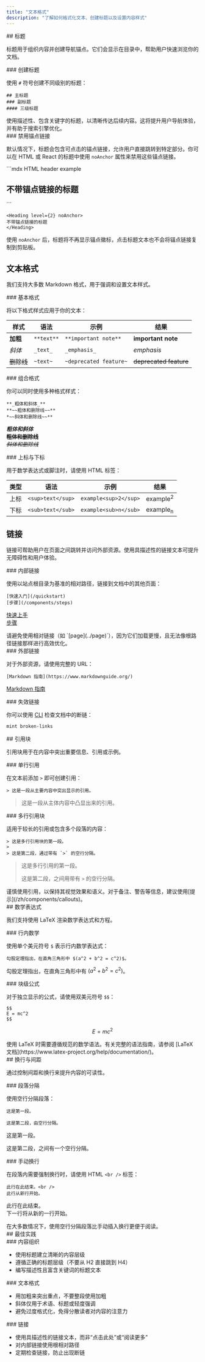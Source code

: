 ```yaml
---
title: "文本格式"
description: "了解如何格式化文本、创建标题以及设置内容样式"
---
```


<div id="headers">
  ## 标题
</div>

标题用于组织内容并创建导航锚点。它们会显示在目录中，帮助用户快速浏览你的文档。

<div id="creating-headers">
  ### 创建标题
</div>

使用 `#` 符号创建不同级别的标题：

```mdx
## 主标题
### 副标题
#### 三级标题
```

<Tip>
  使用描述性、包含关键字的标题，以清晰传达后续内容。这将提升用户导航体验，并有助于搜索引擎优化。
</Tip>

<div id="disabling-anchor-links">
  ### 禁用锚点链接
</div>

默认情况下，标题会包含可点击的锚点链接，允许用户直接跳转到特定部分。你可以在 HTML 或 React 的标题中使用 `noAnchor` 属性来禁用这些锚点链接。

<CodeGroup>
  ```mdx HTML header example
  <h2 noAnchor>
  不带锚点链接的标题
  </h2>
  ```

  ```mdx React header example
  <Heading level={2} noAnchor>
  不带锚点链接的标题
  </Heading>
  ```
</CodeGroup>

使用 `noAnchor` 后，标题将不再显示锚点徽标，点击标题文本也不会将锚点链接复制到剪贴板。

## 文本格式

我们支持大多数 Markdown 格式，用于强调和设置文本样式。

<div id="basic-formatting">
  ### 基本格式
</div>

将以下格式样式应用于你的文本：

| 样式 | 语法 | 示例 | 结果 |
|-------|--------|---------|--------|
| **加粗** | `**text**` | `**important note**` | **important note** |
| *斜体* | `_text_` | `_emphasis_` | *emphasis* |
| ~~删除线~~ | `~text~` | `~deprecated feature~` | ~~deprecated feature~~ |

<div id="combining-formats">
  ### 组合格式
</div>

你可以同时使用多种格式样式：

```mdx
**_粗体和斜体_**
**~~粗体和删除线~~**
*~~斜体和删除线~~**
```

***粗体和斜体***<br />
**~~粗体和删除线~~**<br />
*~~斜体和删除线~~*

<div id="superscript-and-subscript">
  ### 上标与下标
</div>

用于数学表达式或脚注时，请使用 HTML 标签：

| 类型 | 语法 | 示例 | 结果 |
|------|--------|---------|--------|
| 上标 | `<sup>text</sup>` | `example<sup>2</sup>` | example<sup>2</sup> |
| 下标 | `<sub>text</sub>` | `example<sub>n</sub>` | example<sub>n</sub> |

## 链接

链接可帮助用户在页面之间跳转并访问外部资源。使用具描述性的链接文本可提升无障碍性和用户体验。

<div id="internal-links">
  ### 内部链接
</div>

使用以站点根目录为基准的相对路径，链接到文档中的其他页面：

```mdx
[快速入门](/quickstart)
[步骤](/components/steps)
```

[快速上手](/zh/quickstart)<br />
[步骤](/zh/components/steps)

<Note>
  请避免使用相对链接（如 `[page](../page)`），因为它们加载更慢，且无法像根路径链接那样进行高效优化。
</Note>

<div id="external-links">
  ### 外部链接
</div>

对于外部资源，请使用完整的 URL：

```mdx
[Markdown 指南](https://www.markdownguide.org/)
```

[Markdown 指南](https://www.markdownguide.org/)

<div id="broken-links">
  ### 失效链接
</div>

你可以使用 [CLI](/zh/installation) 检查文档中的断链：

```bash
mint broken-links
```

<div id="blockquotes">
  ## 引用块
</div>

引用块用于在内容中突出重要信息、引用或示例。

<div id="single-line-blockquotes">
  ### 单行引用
</div>

在文本前添加 `>` 即可创建引用：

```mdx
> 这是一段从主要内容中突出显示的引用。
```

> 这是一段从主体内容中凸显出来的引用。

<div id="multi-line-blockquotes">
  ### 多行引用块
</div>

适用于较长的引用或包含多个段落的内容：

```mdx
> 这是多行引用块的第一段。
>
> 这是第二段，通过带有 `>` 的空行分隔。
```

> 这是多行引用的第一段。
>
> 这是第二段，之间用带有 `>` 的空行分隔。

<Tip>
  谨慎使用引用，以保持其视觉效果和语义。对于备注、警告等信息，建议使用[提示](/zh/components/callouts)。
</Tip>

<div id="mathematical-expressions">
  ## 数学表达式
</div>

我们支持使用 LaTeX 渲染数学表达式和方程。

<div id="inline-math">
  ### 行内数学
</div>

使用单个美元符号 `$` 表示行内数学表达式：

```mdx
勾股定理指出，在直角三角形中 $(a^2 + b^2 = c^2)$。
```

勾股定理指出，在直角三角形中有 $(a^2 + b^2 = c^2)$。

<div id="block-equations">
  ### 块级公式
</div>

对于独立显示的公式，请使用双美元符号 `$$`：

```mdx
$$
E = mc^2
$$
```

$$
E = mc^2
$$

<Info>
  使用 LaTeX 时需要遵循规范的数学语法。有关完整的语法指南，请参阅 [LaTeX 文档](https://www.latex-project.org/help/documentation/)。
</Info>

<div id="line-breaks-and-spacing">
  ## 换行与间距
</div>

通过控制间距和换行来提升内容的可读性。

<div id="paragraph-breaks">
  ### 段落分隔
</div>

使用空行分隔段落：

```mdx
这是第一段。

这是第二段，由空行分隔。
```

这是第一段。

这是第二段，之间有一个空行分隔。

<div id="manual-line-breaks">
  ### 手动换行
</div>

在段落内需要强制换行时，请使用 HTML `<br />` 标签：

```mdx
此行在此结束。<br />
此行从新行开始。
```

此行在此结束。<br />
下一行将从新的一行开始。

<Tip>
  在大多数情况下，使用空行分隔段落比手动插入换行更便于阅读。
</Tip>

<div id="best-practices">
  ## 最佳实践
</div>

<div id="content-organization">
  ### 内容组织
</div>

* 使用标题建立清晰的内容层级
* 遵循正确的标题层级（不要从 H2 直接跳到 H4）
* 编写描述性且富含关键词的标题文本

<div id="text-formatting">
  ### 文本格式
</div>

* 用加粗来突出重点，不要整段使用加粗
* 斜体仅用于术语、标题或轻度强调
* 避免过度格式化，免得分散读者对内容的注意力

<div id="links">
  ### 链接
</div>

* 使用具描述性的链接文本，而非“点击此处”或“阅读更多”
* 对内部链接使用根相对路径
* 定期检查链接，防止出现断链